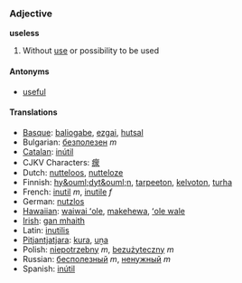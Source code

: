 ===Adjective===
'''useless'''

#Without [[use]] or possibility to be used

====Antonyms====
*[[useful]]

====Translations====
*[[Basque]]: [[baliogabe]], [[ezgai]], [[hutsal]]
*Bulgarian: [[безполезен]] ''m''
*[[Catalan]]: [[inútil]]
*CJKV Characters: [[瘝]]
*Dutch: [[nutteloos]], [[nutteloze]]
*Finnish: [[hy&ouml;dyt&ouml;n]], [[tarpeeton]], [[kelvoton]], [[turha]]
*French: [[inutil]] ''m'', [[inutile]] ''f''
*German: [[nutzlos]]
*[[Hawaiian]]: [[waiwai ʻole]], [[makehewa]], [[ʻole wale]]
*[[Irish]]: [[gan mhaith]]
*Latin: [[inutilis]]
*[[Pitjantjatjara]]: [[kura]], [[uṉa]]
*Polish: [[niepotrzebny]] ''m'', [[bezużyteczny]] ''m''
*Russian: [[бесполезный]] ''m'', [[ненужный]] ''m''
*Spanish: [[inútil]]